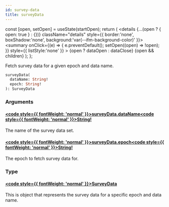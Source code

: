 ```yaml
---
id: survey-data
title: surveyData
---
```









  const [open, setOpen] = useState(startOpen);
  return (
    <details {...(open ? { open: true } : {})} className="details" style={{ border:'none', boxShadow:'none', background:'var(--ifm-background-color)' }}>
      <summary
        onClick={(e) => {
          e.preventDefault();
          setOpen((open) => !open);
        }}
        style={{ listStyle:'none' }}
      >
      {open ? dataOpen : dataClose}
      </summary>
      {open && children}
    </details>
  );
};








Fetch survey data for a given epoch and data name.


```graphql
surveyData(
  dataName: String!
  epoch: String!
): SurveyData
```




### Arguments

#### [<code style={{ fontWeight: 'normal' }}>surveyData.<b>dataName</b></code>](#)<Bullet />[<code style={{ fontWeight: 'normal' }}><b>String!</b></code>](/api/types/scalars/string) <Badge class="badge badge--secondary badge--non_null" text="non-null"/> <Badge class="badge badge--secondary " text="scalar"/> 
The name of the survey data set.


#### [<code style={{ fontWeight: 'normal' }}>surveyData.<b>epoch</b></code>](#)<Bullet />[<code style={{ fontWeight: 'normal' }}><b>String!</b></code>](/api/types/scalars/string) <Badge class="badge badge--secondary badge--non_null" text="non-null"/> <Badge class="badge badge--secondary " text="scalar"/> 
The epoch to fetch survey data for.


### Type

#### [<code style={{ fontWeight: 'normal' }}><b>SurveyData</b></code>](/api/types/objects/survey-data) <Badge class="badge badge--secondary " text="object"/> 
This is object that represents the survey data for a specific epoch and data name.